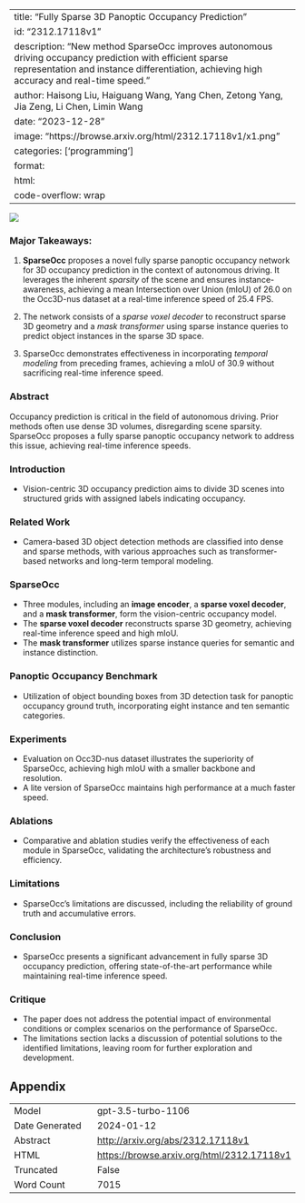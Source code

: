 
---
title: "Fully Sparse 3D Panoptic Occupancy Prediction"
id: "2312.17118v1"
description: "New method SparseOcc improves autonomous driving occupancy prediction with efficient sparse representation and instance differentiation, achieving high accuracy and real-time speed."
author: Haisong Liu, Haiguang Wang, Yang Chen, Zetong Yang, Jia Zeng, Li Chen, Limin Wang
date: "2023-12-28"
image: "https://browse.arxiv.org/html/2312.17118v1/x1.png"
categories: ['programming']
format:
  html:
    code-overflow: wrap
---

![](https://browse.arxiv.org/html/2312.17118v1/x1.png)

### Major Takeaways:

1. **SparseOcc** proposes a novel fully sparse panoptic occupancy network for 3D occupancy prediction in the context of autonomous driving. It leverages the inherent *sparsity* of the scene and ensures instance-awareness, achieving a mean Intersection over Union (mIoU) of 26.0 on the Occ3D-nus dataset at a real-time inference speed of 25.4 FPS.

2. The network consists of a *sparse voxel decoder* to reconstruct sparse 3D geometry and a *mask transformer* using sparse instance queries to predict object instances in the sparse 3D space.

3. SparseOcc demonstrates effectiveness in incorporating *temporal modeling* from preceding frames, achieving a mIoU of 30.9 without sacrificing real-time inference speed.

### Abstract

Occupancy prediction is critical in the field of autonomous driving. Prior methods often use dense 3D volumes, disregarding scene sparsity. SparseOcc proposes a fully sparse panoptic occupancy network to address this issue, achieving real-time inference speeds.

### Introduction
- Vision-centric 3D occupancy prediction aims to divide 3D scenes into structured grids with assigned labels indicating occupancy.
  
### Related Work
- Camera-based 3D object detection methods are classified into dense and sparse methods, with various approaches such as transformer-based networks and long-term temporal modeling.

### SparseOcc
- Three modules, including an **image encoder**, a **sparse voxel decoder**, and a **mask transformer**, form the vision-centric occupancy model.
- The **sparse voxel decoder** reconstructs sparse 3D geometry, achieving real-time inference speed and high mIoU.
- The **mask transformer** utilizes sparse instance queries for semantic and instance distinction.

### Panoptic Occupancy Benchmark
- Utilization of object bounding boxes from 3D detection task for panoptic occupancy ground truth, incorporating eight instance and ten semantic categories.

### Experiments
- Evaluation on Occ3D-nus dataset illustrates the superiority of SparseOcc, achieving high mIoU with a smaller backbone and resolution.
- A lite version of SparseOcc maintains high performance at a much faster speed.

### Ablations
- Comparative and ablation studies verify the effectiveness of each module in SparseOcc, validating the architecture's robustness and efficiency.

### Limitations
- SparseOcc's limitations are discussed, including the reliability of ground truth and accumulative errors.

### Conclusion
- SparseOcc presents a significant advancement in fully sparse 3D occupancy prediction, offering state-of-the-art performance while maintaining real-time inference speed.

### Critique
- The paper does not address the potential impact of environmental conditions or complex scenarios on the performance of SparseOcc.
- The limitations section lacks a discussion of potential solutions to the identified limitations, leaving room for further exploration and development.

## Appendix

|          |          |
|----------|----------|
| Model     | gpt-3.5-turbo-1106       |
| Date Generated     | 2024-01-12       |
| Abstract | [http://arxiv.org/abs/2312.17118v1](http://arxiv.org/abs/2312.17118v1)        |
| HTML     | [https://browse.arxiv.org/html/2312.17118v1](https://browse.arxiv.org/html/2312.17118v1)       |
| Truncated       | False       |
| Word Count       | 7015       |